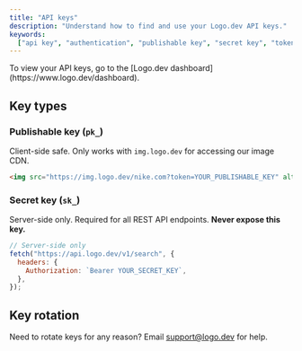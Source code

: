 ```yaml
---
title: "API keys"
description: "Understand how to find and use your Logo.dev API keys."
keywords:
  ["api key", "authentication", "publishable key", "secret key", "token"]
---
```


<Note>
  To view your API keys, go to the [Logo.dev
  dashboard](https://www.logo.dev/dashboard).
</Note>

## Key types

### Publishable key (`pk_`)

Client-side safe. Only works with `img.logo.dev` for accessing our image CDN.

```html
<img src="https://img.logo.dev/nike.com?token=YOUR_PUBLISHABLE_KEY" alt="Nike logo" />
```

### Secret key (`sk_`)

Server-side only. Required for all REST API endpoints. **Never expose this key.**

```javascript
// Server-side only
fetch("https://api.logo.dev/v1/search", {
  headers: {
    Authorization: `Bearer YOUR_SECRET_KEY`,
  },
});
```

## Key rotation

Need to rotate keys for any reason? Email support@logo.dev for help.
